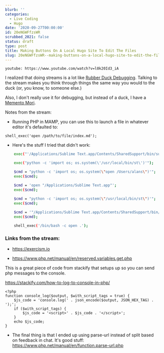 ```yaml
---
blurb: ''
categories:
  - Live Coding
  - Hugo
date: '2020-09-27T00:00:00'
id: 20eNGWFfzsWR
scrubbed_2021: false
status: draft
type: post
title: Making Buttons On A Local Hugo Site To Edit The Files
slug: 20eNGWFfzsWR--making-buttons-on-a-local-hugo-site-to-edit-the-files
---
```


`youtube: https://www.youtube.com/watch?v=l0k20Id3_iA`

I realized that doing streams is a lot like [Rubber Duck Debugging](https://en.wikipedia.org/wiki/Rubber_duck_debugging). Talking to the stream makes you think through things the same way you would to the duck (or, you know, to someone else.)

Also, I don't really use it for debugging, but instead of a duck, I have a [Memento Mori](https://en.wikipedia.org/wiki/Memento_mori).

Notes from the stream:

- Running PHP in MAMP, you can use this to launch a file in whatever editor it's defaulted to:

```php{numberLines: true}
shell_exec('open /path/to/file/index.md');
```


- Here's the stuff I tried that didn't work:


```bash
	exec("'/Applications/Sublime Text.app/Contents/SharedSupport/bin/subl' /Users/alans/woodshed/launchpad/html-prod");

	exec("python -c 'import os; os.system(\'/usr/local/bin/st\')'");

	$cmd = "python -c 'import os; os.system(\"open /Users/alans\")'";
	exec($cmd);

	$cmd = 'open "/Applications/Sublime Text.app"';
	exec($cmd);

	$cmd = "python -c 'import os; os.system(\"/usr/local/bin/st\")'";
	exec($cmd);
	
	$cmd = '"/Applications/Sublime Text.app/Contents/SharedSupport/bin/subl"';
	exec($cmd);

	shell_exec('/bin/bash -c open .');	

```



### Links from the stream:

- https://exercism.io

- https://www.php.net/manual/en/reserved.variables.get.php


This is a great piece of code from stackify that setups up so you can send php messages to the console. 

https://stackify.com/how-to-log-to-console-in-php/

```php{numberLines: true}
<?php
function console_log($output, $with_script_tags = true) {
    $js_code = 'console.log(' . json_encode($output, JSON_HEX_TAG) . 
');';
    if ($with_script_tags) {
        $js_code = '<script>' . $js_code . '</script>';
    }
    echo $js_code;
}
```


- The final thing is that I ended up using parse-url instead of split based on feedback in chat. It's good stuff: https://www.php.net/manual/en/function.parse-url.php
